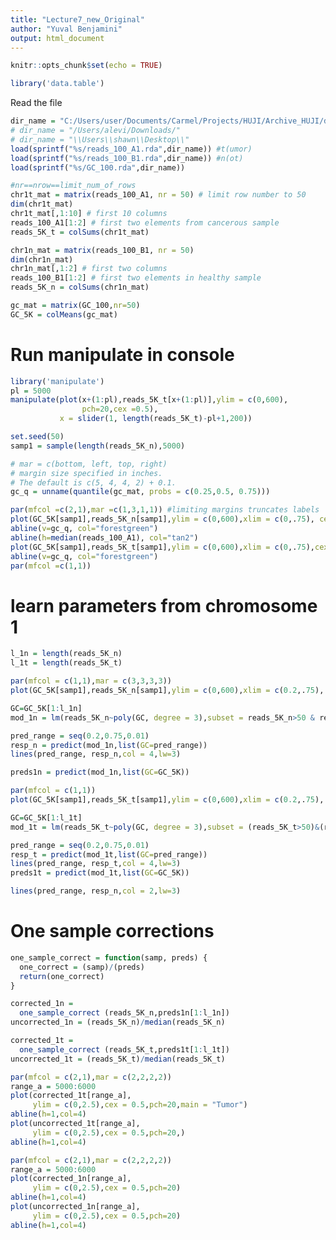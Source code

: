 ```yaml
---
title: "Lecture7_new_Original"
author: "Yuval Benjamini"
output: html_document
---
```


```r
knitr::opts_chunk$set(echo = TRUE)
```


```r
library('data.table')
```


Read the file

```r
dir_name = "C:/Users/user/Documents/Carmel/Projects/HUJI/Archive_HUJI/data-analysis-genomics/data"
# dir_name = "/Users/alevi/Downloads/"
# dir_name = "\\Users\\shawn\\Desktop\\"
load(sprintf("%s/reads_100_A1.rda",dir_name)) #t(umor)
load(sprintf("%s/reads_100_B1.rda",dir_name)) #n(ot)
load(sprintf("%s/GC_100.rda",dir_name))
```

```r
#nr==nrow==limit_num_of_rows
chr1t_mat = matrix(reads_100_A1, nr = 50) # limit row number to 50
dim(chr1t_mat)
chr1t_mat[,1:10] # first 10 columns
reads_100_A1[1:2] # first two elements from cancerous sample
reads_5K_t = colSums(chr1t_mat) 
```

```r
chr1n_mat = matrix(reads_100_B1, nr = 50)
dim(chr1n_mat)
chr1n_mat[,1:2] # first two columns
reads_100_B1[1:2] # first two elements in healthy sample
reads_5K_n = colSums(chr1n_mat)
```


```r
gc_mat = matrix(GC_100,nr=50)
GC_5K = colMeans(gc_mat)
```

# Run manipulate in console
```r
library('manipulate')
pl = 5000
manipulate(plot(x+(1:pl),reads_5K_t[x+(1:pl)],ylim = c(0,600),
                pch=20,cex =0.5), 
           x = slider(1, length(reads_5K_t)-pl+1,200))
```



```r
set.seed(50)
samp1 = sample(length(reads_5K_n),5000)

# mar = c(bottom, left, top, right)
# margin size specified in inches.
# The default is c(5, 4, 4, 2) + 0.1.
gc_q = unname(quantile(gc_mat, probs = c(0.25,0.5, 0.75)))

par(mfcol =c(2,1),mar =c(1,3,1,1)) #limiting margins truncates labels
plot(GC_5K[samp1],reads_5K_n[samp1],ylim = c(0,600),xlim = c(0,.75), cex = 0.4, pch=20, ylab="Healthy Reads", xlab="GC (%)")
abline(v=gc_q, col="forestgreen")
abline(h=median(reads_100_A1), col="tan2")
plot(GC_5K[samp1],reads_5K_t[samp1],ylim = c(0,600),xlim = c(0,.75),cex = 0.4, pch=20,  ylab="Tumor Reads")
abline(v=gc_q, col="forestgreen")
par(mfcol =c(1,1))

```


# learn parameters from chromosome 1

```r
l_1n = length(reads_5K_n)
l_1t = length(reads_5K_t)

par(mfcol = c(1,1),mar = c(3,3,3,3))
plot(GC_5K[samp1],reads_5K_n[samp1],ylim = c(0,600),xlim = c(0.2,.75), cex = 0.5, pch=20)

GC=GC_5K[1:l_1n]
mod_1n = lm(reads_5K_n~poly(GC, degree = 3),subset = reads_5K_n>50 & reads_5K_n<600 )

pred_range = seq(0.2,0.75,0.01)
resp_n = predict(mod_1n,list(GC=pred_range))
lines(pred_range, resp_n,col = 4,lw=3)

```





```r
preds1n = predict(mod_1n,list(GC=GC_5K))

```





```r
par(mfcol = c(1,1))
plot(GC_5K[samp1],reads_5K_t[samp1],ylim = c(0,600),xlim = c(0.2,.75), cex = 0.5, pch=20)

GC=GC_5K[1:l_1t]
mod_1t = lm(reads_5K_t~poly(GC, degree = 3),subset = (reads_5K_t>50)&(reads_5K_t<500))

pred_range = seq(0.2,0.75,0.01)
resp_t = predict(mod_1t,list(GC=pred_range))
lines(pred_range, resp_t,col = 4,lw=3)
preds1t = predict(mod_1t,list(GC=GC_5K))

lines(pred_range, resp_n,col = 2,lw=3)

```



# One sample corrections

```r
one_sample_correct = function(samp, preds) {
  one_correct = (samp)/(preds)
  return(one_correct)
}

```



```r
corrected_1n = 
  one_sample_correct (reads_5K_n,preds1n[1:l_1n])
uncorrected_1n = (reads_5K_n)/median(reads_5K_n) 

corrected_1t = 
  one_sample_correct (reads_5K_t,preds1t[1:l_1t])
uncorrected_1t = (reads_5K_t)/median(reads_5K_t) 
```





```r
par(mfcol = c(2,1),mar = c(2,2,2,2))
range_a = 5000:6000
plot(corrected_1t[range_a],
     ylim = c(0,2.5),cex = 0.5,pch=20,main = "Tumor")
abline(h=1,col=4)
plot(uncorrected_1t[range_a],
     ylim = c(0,2.5),cex = 0.5,pch=20,)
abline(h=1,col=4)

```





```r
par(mfcol = c(2,1),mar = c(2,2,2,2))
range_a = 5000:6000
plot(corrected_1n[range_a],
     ylim = c(0,2.5),cex = 0.5,pch=20)
abline(h=1,col=4)
plot(uncorrected_1n[range_a],
     ylim = c(0,2.5),cex = 0.5,pch=20)
abline(h=1,col=4)

```







```r


```






